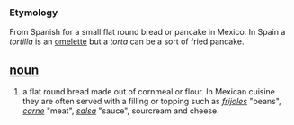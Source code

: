 === Etymology ===
From Spanish for a small flat round bread or pancake in Mexico. In Spain a ''tortilla'' is an [[omelette]] but a ''torta'' can be a sort of fried pancake.

== [[noun]] ==
#a flat round bread made out of cornmeal or flour. In Mexican cuisine they are often served with a filling or topping such as ''[[frijoles]]'' "beans", ''[[carne]]'' "meat", ''[[salsa]]'' "sauce", sourcream and cheese.